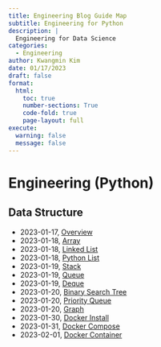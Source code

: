 ```yaml
---
title: Engineering Blog Guide Map
subtitle: Engineering for Python 
description: | 
  Engineering for Data Science
categories:
  - Engineering
author: Kwangmin Kim
date: 01/17/2023
draft: false
format: 
  html:
    toc: true
    number-sections: True
    code-fold: true
    page-layout: full
execute: 
  warning: false
  message: false
---
```


# Engineering (Python)

## Data Structure

* 2023-01-17, [Overview](../2023-01-17_data_structure_overview/)
* 2023-01-18, [Array](../2023-01-18_array/)
* 2023-01-18, [Linked List](../2023-01-18_linked_list/)
* 2023-01-18, [Python List](../2023-01-18_python_list/)
* 2023-01-19, [Stack](../2023-01-19_stack/)
* 2023-01-19, [Queue](../2023-01-19_queue/)
* 2023-01-19, [Deque](../2023-01-19_deque/)
* 2023-01-20, [Binary Search Tree](../2023-01-20_binary_search_tree/)
* 2023-01-20, [Priority Queue](../2023-01-20_priority_queue/)
* 2023-01-20, [Graph](../2023-01-20_graph/) 
* 2023-01-30, [Docker Install](../2023-01-30_docker_install/)
* 2023-01-31, [Docker Compose](../2023-01-31_docker_compose/)
* 2023-02-01, [Docker Container](../2023-01-31_docker_container/) 